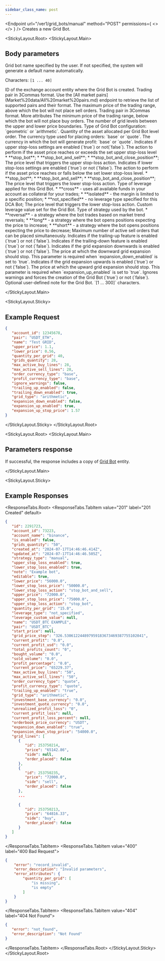 ```yaml
---
sidebar_class_name: post
---
```


<Endpoint
  url="/ver1/grid_bots/manual"
  method="POST"
  permissions={
    <>
      <Permission title="Permission" description="BOTS_WRITE" />
      <Permission title="Security" description="SIGNED" />
    </>
  }
/>
Creates a new Grid Bot.

<StickyLayout.Root>
   <StickyLayout.Main>

## Body parameters

<ApiParam name='name' type='integer' id="name" required>
   Grid bot name specified by the user. If not specified, the system will generate a default name automatically.

   Characters: `[1 ... 40]`
</ApiParam>

<ApiParam name='account_id' type='integer' id="account_id" required>
   ID of the exchange account entity where the Grid Bot is created.
</ApiParam>   

<ApiParam name='pair' type='string' id="pair" required>
   Trading pair in 3Commas format. Use the [All market pairs](Market%20data/All%20market%20pairs.md) endpoint to retrieve the list of supported pairs and their format.
</ApiParam>

<ApiParam name='upper_price' type='number' id="upper_price" required>
   The maximum price of the trading range, above which the bot will not place sell orders.
</ApiParam>

<ApiParam name='pair' type='string' id="pair" required>
   Trading pair in 3Commas format.
</ApiParam>


<CollapseAll>
<CollapseAllHeading> More attributes <CollapseAllButton /> </CollapseAllHeading>

<CollapsibleApiParam name="lower_price" type="string" id="lower_price" required>
  The minimum price of the trading range, below which the bot will not place buy orders.
</CollapsibleApiParam>
   
<CollapsibleApiParam name="grids_quantity" type="number" id="grids_quantity" required>
  The number of grid levels between the upper and lower price boundaries.
</CollapsibleApiParam>   

<CollapsibleApiParam name="grid_type" type="string" id="grid_type">
  Type of Grid Bot configuration: `geometric` or `arithmetic`.
</CollapsibleApiParam>

<CollapsibleApiParam name="quantity_per_grid" type="number" id="quantity_per_grid" required>
  Quantity of the asset allocated per Grid Bot level order.
</CollapsibleApiParam>
   
<CollapsibleApiParam name="order_currency_type" type="string" id="order_currency_type">
  The currency type used for placing orders: `base` or `quote`.
</CollapsibleApiParam>

<CollapsibleApiParam name="profit_currency_type" type="string" id="profit_currency_type">
  The currency in which the bot will generate profit: `base` or `quote`.
</CollapsibleApiParam>

<CollapsibleApiParam name="upper_stop_loss_enabled" type="boolean" id="upper_stop_loss_enabled">
  Indicates if upper stop-loss settings are enabled (`true`) or not(`false`).
</CollapsibleApiParam>

<CollapsibleApiParam name="upper_stop_loss_action" type="string" id="upper_stop_loss_action">
  The action to perform if the asset price reaches or exceeds the set upper stop-loss level
  <CollapsibleNestedParams openName="Hide allowed values" collapsedName="Show allowed values">
      * **stop_bot**;
      * **stop_bot_and_sell**;
      * **stop_bot_and_close_position**;
     </CollapsibleNestedParams>
</CollapsibleApiParam>
   
<CollapsibleApiParam name="upper_stop_loss_price" type="number" id="upper_stop_loss_price">
  The price level that triggers the upper stop-loss action.
</CollapsibleApiParam> 

<CollapsibleApiParam name="lower_stop_loss_enabled" type="boolean" id="lower_stop_loss_enabled">
   Indicates if lower stop-loss settings are enabled (`true`) or not (`false`).
</CollapsibleApiParam>

<CollapsibleApiParam name="lower_stop_loss_action" type="string" id="lower_stop_loss_action">
   The action to perform if the asset price reaches or falls below the set lower stop-loss level.
   <CollapsibleNestedParams openName="Hide allowed values" collapsedName="Show allowed values">
      * **stop_bot**;
      * **stop_bot_and_sell**;
      * **stop_bot_and_close_position**;
     </CollapsibleNestedParams>
</CollapsibleApiParam>

<CollapsibleApiParam name="lower_stop_loss_price" type="number" id="lower_stop_loss_price">
   The price level that triggers the lower stop-loss action.
</CollapsibleApiParam>

<CollapsibleApiParam name="leverage_type" type="string" id="leverage_type">
Type of leverage applied for this Grid Bot.
    <CollapsibleNestedParams openName="Hide allowed values" collapsedName="Show allowed values">
      * **cross** - uses all available funds in your account as collateral for your trades;
      * **isolated** - the margin is limited to a specific position;
      * **not_specified** - no leverage type specified for this DCA Bot;
   </CollapsibleNestedParams>
</CollapsibleApiParam>

<CollapsibleApiParam name="lower_stop_loss_price" type="number" id="lower_stop_loss_price">
   The price level that triggers the lower stop-loss action.
</CollapsibleApiParam>

<CollapsibleApiParam name="leverage_custom_value" type="number" id="leverage_custom_value">
   Custom leverage value set for the Grid Bot.
</CollapsibleApiParam>

<CollapsibleApiParam name="mode" type="string" id="mode">
   Type of strategy used by the bot.
    <CollapsibleNestedParams openName="Hide allowed values" collapsedName="Show allowed values">
      * **reversal** - a strategy where the bot trades based on market trend reversals;
      * **long** - a strategy where the bot opens positions expecting the price to increase;
      * **short** - a strategy where the bot opens positions expecting the price to decrease;
   </CollapsibleNestedParams>
</CollapsibleApiParam>

<CollapsibleApiParam name="max_active_sell_lines" type="integer" id="max_active_sell_lines">
   Maximum number of active sell orders that can be placed simultaneously.
</CollapsibleApiParam>

<CollapsibleApiParam name="trailing_up_enabled" type="boolean" id="trailing_up_enabled">
   Indicates if the trailing-up feature is enabled (`true`) or not (`false`).
</CollapsibleApiParam>

<CollapsibleApiParam name="trailing_down_enabled" type="boolean" id="trailing_down_enabled">
   Indicates if the trailing-down feature is enabled (`true`) or not (`false`).
</CollapsibleApiParam>

<CollapsibleApiParam name="expansion_down_enabled" type="boolean" id="expansion_down_enabled">
   Indicates if the grid expansion downwards is enabled (`true`) or not (`false`).
</CollapsibleApiParam>

<CollapsibleApiParam name="expansion_down_stop_price" type="number" id="expansion_down_stop_price" required>
   The price at which the downward grid expansion should stop.
   This parameter is required when `expansion_down_enabled` is set to `true`.
</CollapsibleApiParam>

<CollapsibleApiParam name="expansion_up_enabled" type="boolean" id="expansion_up_stop_price">
   Indicates if the grid expansion upwards is enabled (`true`) or not (`false`).
</CollapsibleApiParam>  

<CollapsibleApiParam name="expansion_up_stop_price" type="boolean" id="expansion_up_stop_price" required>
   The price at which the upward grid expansion should stop.
   This parameter is required when `expansion_up_enabled` is set to `true`.
</CollapsibleApiParam>

<CollapsibleApiParam name="ignore_warnings" type="boolean" id="ignore_warnings">
   Ignores warnings and forces the creation of the Grid Bot (`true`) or not (`false`).
</CollapsibleApiParam>
   
<CollapsibleApiParam name="note" type="integer" id="note">
   Optional user-defined note for the Grid Bot.
   `[1 ... 300]` characters.
</CollapsibleApiParam>
</CollapseAll>

</StickyLayout.Main>


<StickyLayout.Sticky>

## Example Request

```json title="POST /ver1/grid_bots/manual"
{
   "account_id": 12345678,
   "pair": "USDT_ETH",
   "name": "Test GRID",
   "upper_price": 1.1,
   "lower_price": 0.56,
   "quantity_per_grid": 40,
   "grids_quantity": 28,
   "max_active_buy_lines": 28,
   "max_active_sell_lines": 28,
   "order_currency_type": "base",
   "profit_currency_type": "base",
   "ignore_warnings": false,
   "trailing_up_enabled": false,
   "trailing_down_enabled": true,
   "grid_type": "arithmetic",
   "expansion_down_enabled": false,
   "expansion_up_enabled": true,
   "expansion_up_stop_price": 1.57
}
```
</StickyLayout.Sticky>
</StickyLayout.Root>

<StickyLayout.Root>
<StickyLayout.Main>

## Parameters response

If successful, the response includes a copy of [Grid Bot](./0.%20Grid%20Bot%20entity.mdx) entity.

</StickyLayout.Main>

<StickyLayout.Sticky>
## Example Responses

<ResponseTabs.Root>
<ResponseTabs.TabItem value="201" label="201 Created" default>

```json
{
   "id": 2291723,
   "account_id": 73223,
   "account_name": "binance",
   "is_enabled": false,
   "grids_quantity": "50",
   "created_at": "2024-07-17T14:46:46.414Z",
   "updated_at": "2024-07-17T14:46:46.505Z",
   "strategy_type": "manual",
   "upper_stop_loss_enabled": true,
   "lower_stop_loss_enabled": true,
   "note": "Example bot",
   "editable": true,
   "lower_price": "56000.0",
   "lower_stop_loss_price": "50000.0",
   "lower_stop_loss_action": "stop_bot_and_sell",
   "upper_price": "72000.0",
   "upper_stop_loss_price": "75000.0",
   "upper_stop_loss_action": "stop_bot",
   "quantity_per_grid": "15.0",
   "leverage_type": "not_specified",
   "leverage_custom_value": null,
   "name": "USDT_BTC EXAMPLE",
   "pair": "USDT_BTC",
   "start_price": null,
   "grid_price_step": "326.530612244897959183673469387755102041",
   "current_profit": "0.0",
   "current_profit_usd": "0.0",
   "total_profits_count": "0",
   "bought_volume": "0.0",
   "sold_volume": "0.0",
   "profit_percentage": "0.0",
   "current_price": "65229.37",
   "max_active_buy_lines": "50",
   "max_active_sell_lines": "50",
   "order_currency_type": "quote",
   "profit_currency_type": "quote",
   "trailing_up_enabled": "true",
   "grid_type": "arithmetic",
   "investment_base_currency": "0.0",
   "investment_quote_currency": "0.0",
   "unrealized_profit_loss": "0",
   "current_profit_loss": null,
   "current_profit_loss_percent": null,
   "orderbook_price_currency": "USDT",
   "expansion_down_enabled": "true",
   "expansion_down_stop_price": "54000.0",
   "grid_lines": [
      {
         "id": 253750214,
         "price": "65142.86",
         "side": null,
         "order_placed": false
      },
      {
         "id": 253750235,
         "price": "72000.0",
         "side": "sell",
         "order_placed": false
      },
      ...
      
      {
         "id": 253750213,
         "price": "64816.33",
         "side": "buy",
         "order_placed": false
      }
   ]
}
```
</ResponseTabs.TabItem>
<ResponseTabs.TabItem value="400" label="400 Bad Request">

```json
{
    "error": "record_invalid",
    "error_description": "Invalid parameters",
    "error_attributes": {
        "quantity_per_grid": [
            "is missing",
            "is empty"
        ]
    }
}

```
</ResponseTabs.TabItem>
<ResponseTabs.TabItem value="404" label="404 Not Found">
```json
{
   "error": "not_found",
   "error_description": "Not Found"
}
```
  </ResponseTabs.TabItem>
  </ResponseTabs.Root>
</StickyLayout.Sticky>
</StickyLayout.Root>